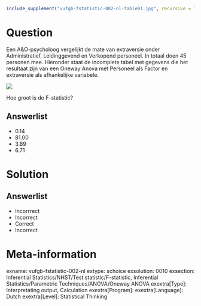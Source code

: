 ```{r, echo = FALSE, results = "hide"}
include_supplement("vufgb-fstatistic-002-nl-table01.jpg", recursive = TRUE)
```

Question
========

Een A&O-psycholoog vergelijkt de mate van extraversie onder Administratief, Leidinggevend en Verkopend personeel. In totaal doen 45 personen mee. Hieronder staat de incomplete tabel met gegevens die het resultaat zijn van een Oneway Anova met Personeel als Factor en extraversie als afhankelijke variabele.

![](vufgb-fstatistic-002-nl-table01.jpg)

Hoe groot is de F-statistic?

Answerlist
----------
* 0.14
* 81.00
* 3.89
* 6.71

Solution
========

Answerlist
----------
* Incorrrect
* Incorrect
* Correct
* Incorrect

Meta-information
================
exname: vufgb-fstatistic-002-nl
extype: schoice
exsolution: 0010
exsection: Inferential Statistics/NHST/Test statistic/F-statistic, Inferential Statistics/Parametric Techniques/ANOVA/Oneway ANOVA
exextra[Type]: Interpretating output, Calculation
exextra[Program]: 
exextra[Language]: Dutch
exextra[Level]: Statistical Thinking